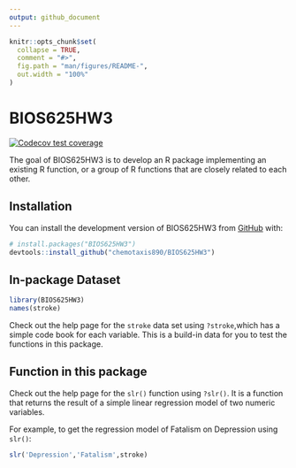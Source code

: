 ```yaml
---
output: github_document
---
```


<!-- README.md is generated from README.Rmd. Please edit that file -->

```r
knitr::opts_chunk$set(
  collapse = TRUE,
  comment = "#>",
  fig.path = "man/figures/README-",
  out.width = "100%"
)
```

# BIOS625HW3

<!-- badges: start -->

[![Codecov test coverage](https://codecov.io/gh/chemotaxis890/BIOS625HW3/branch/main/graph/badge.svg)](https://app.codecov.io/gh/chemotaxis890/BIOS625HW3?branch=main)

<!-- badges: end -->

The goal of BIOS625HW3 is to develop an R package implementing an existing R function, or a group of R functions that are closely related to each other.

## Installation

You can install the development version of BIOS625HW3 from [GitHub](https://github.com/) with:

``` r
# install.packages("BIOS625HW3")
devtools::install_github("chemotaxis890/BIOS625HW3")
```

## In-package Dataset

```r
library(BIOS625HW3)
names(stroke)
```

Check out the help page for the `stroke` data set using `?stroke`,which has a simple code book for each variable. This is a build-in data for you to test the functions in this package.

## Function in this package

Check out the help page for the `slr()` function using `?slr()`. It is a function that returns the result of a simple linear regression model of two numeric variables.

For example, to get the regression model of Fatalism on Depression using `slr()`:

```r
slr('Depression','Fatalism',stroke)
```
